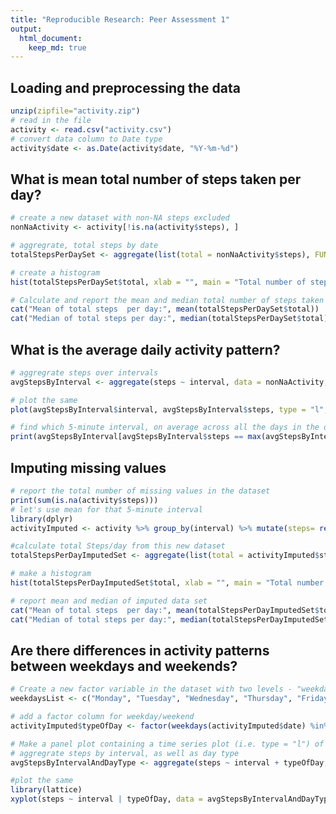 ```yaml
---
title: "Reproducible Research: Peer Assessment 1"
output: 
  html_document:
    keep_md: true
---
```



## Loading and preprocessing the data
```r
unzip(zipfile="activity.zip")
# read in the file
activity <- read.csv("activity.csv")
# convert data column to Date type
activity$date <- as.Date(activity$date, "%Y-%m-%d")
```


## What is mean total number of steps taken per day?
```r
# create a new dataset with non-NA steps excluded
nonNaActivity <- activity[!is.na(activity$steps), ]

# aggregrate, total steps by date
totalStepsPerDaySet <- aggregate(list(total = nonNaActivity$steps), FUN = sum, by = list(Group.date = nonNaActivity$date))

# create a histogram
hist(totalStepsPerDaySet$total, xlab = "", main = "Total number of steps taken each day")

# Calculate and report the mean and median total number of steps taken per day
cat("Mean of total steps  per day:", mean(totalStepsPerDaySet$total))
cat("Median of total steps per day:", median(totalStepsPerDaySet$total))
```


## What is the average daily activity pattern?
```r
# aggregrate steps over intervals
avgStepsByInterval <- aggregate(steps ~ interval, data = nonNaActivity, mean)

# plot the same
plot(avgStepsByInterval$interval, avgStepsByInterval$steps, type = "l", xlab = "5-minute interval", ylab = "Average number of steps")

# find which 5-minute interval, on average across all the days in the dataset, contains the maximum number of steps 
print(avgStepsByInterval[avgStepsByInterval$steps == max(avgStepsByInterval$steps), ]$interval)
```


## Imputing missing values
```r
# report the total number of missing values in the dataset
print(sum(is.na(activity$steps)))
# let's use mean for that 5-minute interval
library(dplyr)
activityImputed <- activity %>% group_by(interval) %>% mutate(steps= replace(steps, is.na(steps), mean(steps, na.rm=TRUE)))

#calculate total Steps/day from this new dataset
totalStepsPerDayImputedSet <- aggregate(list(total = activityImputed$steps), FUN = sum, by = list(Group.date = activityImputed$date))

# make a histogram
hist(totalStepsPerDayImputedSet$total, xlab = "", main = "Total number of steps taken each day")

# report mean and median of imputed data set
cat("Mean of total steps  per day:", mean(totalStepsPerDayImputedSet$total))
cat("Median of total steps per day:", median(totalStepsPerDayImputedSet$total))
```


## Are there differences in activity patterns between weekdays and weekends?
```r
# Create a new factor variable in the dataset with two levels - "weekday" and "weekend" indicating whether a given date is a weekday or weekend day.
weekdaysList <- c("Monday", "Tuesday", "Wednesday", "Thursday", "Friday")

# add a factor column for weekday/weekend
activityImputed$typeOfDay <- factor(weekdays(activityImputed$date) %in% weekdaysList, levels = c(FALSE, TRUE), labels=c("weekend", "weekday"))

# Make a panel plot containing a time series plot (i.e. type = "l") of the 5-minute interval (x-axis) and the average number of steps taken, averaged across all weekday days or weekend days (y-axis)
# aggregrate steps by interval, as well as day type
avgStepsByIntervalAndDayType <- aggregate(steps ~ interval + typeOfDay, activityImputed, mean)

#plot the same
library(lattice)
xyplot(steps ~ interval | typeOfDay, data = avgStepsByIntervalAndDayType, type = "l", xlab = "5-minute interval", ylab = "Average number of steps", layout = c(1,2))
```
